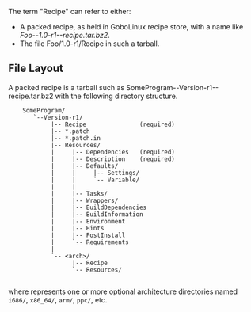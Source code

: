 The term "Recipe" can refer to either:
* A packed recipe, as held in GoboLinux recipe store, with a name like ''Foo--1.0-r1--recipe.tar.bz2''.
* The file Foo/1.0-r1/Recipe in such a tarball.

== File Layout ==
A packed recipe is a tarball such as SomeProgram--Version-r1--recipe.tar.bz2
with the following directory structure. 

<pre>
    SomeProgram/
       `--Version-r1/
            |-- Recipe               (required)
            |-- *.patch                  
            |-- *.patch.in               
            |-- Resources/
            |     |-- Dependencies   (required)
            |     |-- Description    (required)
            |     |-- Defaults/          
            |     |     |-- Settings/
            |     |     `-- Variable/
            |     |
            |     |-- Tasks/             
            |     |-- Wrappers/          
            |     |-- BuildDependencies  
            |     |-- BuildInformation   
            |     |-- Environment        
            |     |-- Hints              
            |     |-- PostInstall        
            |     `-- Requirements       
            |     
            `-- <arch>/                  
                  |-- Recipe
                  `-- Resources/
         
</pre>
where <tt><arch></tt> represents one or more optional architecture directories 
named <code>i686/</code>, <code>x86_64/</code>, 
<code>arm/</code>, <code>ppc/</code>, etc.

